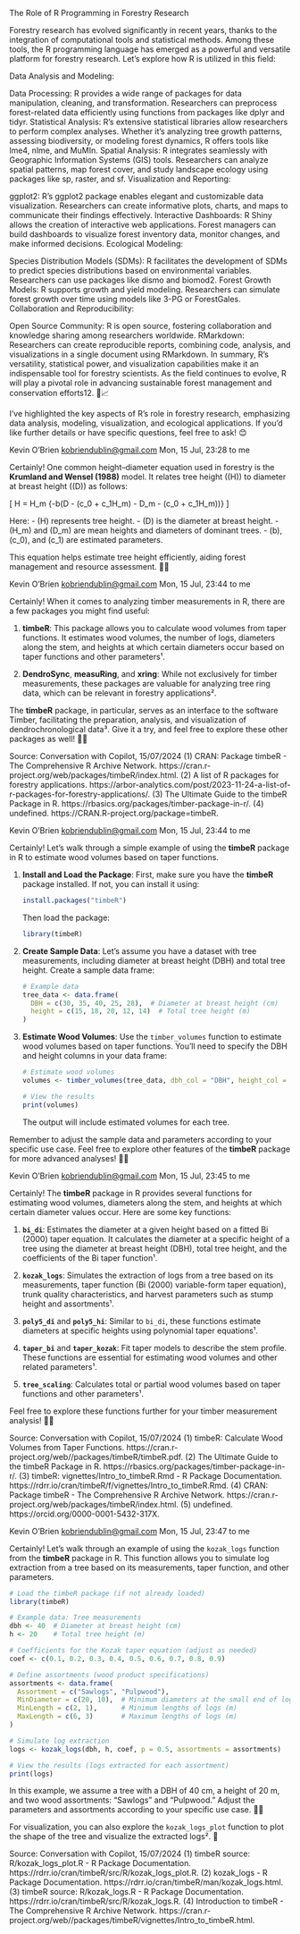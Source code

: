 The Role of R Programming in Forestry Research

Forestry research has evolved significantly in recent years, thanks to the integration of computational tools and statistical methods. Among these tools, the R programming language has emerged as a powerful and versatile platform for forestry research. Let’s explore how R is utilized in this field:

Data Analysis and Modeling:

Data Processing: R provides a wide range of packages for data manipulation, cleaning, and transformation. Researchers can preprocess forest-related data efficiently using functions from packages like dplyr and tidyr.
Statistical Analysis: R’s extensive statistical libraries allow researchers to perform complex analyses. Whether it’s analyzing tree growth patterns, assessing biodiversity, or modeling forest dynamics, R offers tools like lme4, nlme, and MuMIn.
Spatial Analysis: R integrates seamlessly with Geographic Information Systems (GIS) tools. Researchers can analyze spatial patterns, map forest cover, and study landscape ecology using packages like sp, raster, and sf.
Visualization and Reporting:

ggplot2: R’s ggplot2 package enables elegant and customizable data visualization. Researchers can create informative plots, charts, and maps to communicate their findings effectively.
Interactive Dashboards: R Shiny allows the creation of interactive web applications. Forest managers can build dashboards to visualize forest inventory data, monitor changes, and make informed decisions.
Ecological Modeling:

Species Distribution Models (SDMs): R facilitates the development of SDMs to predict species distributions based on environmental variables. Researchers can use packages like dismo and biomod2.
Forest Growth Models: R supports growth and yield modeling. Researchers can simulate forest growth over time using models like 3-PG or ForestGales.
Collaboration and Reproducibility:

Open Source Community: R is open source, fostering collaboration and knowledge sharing among researchers worldwide.
RMarkdown: Researchers can create reproducible reports, combining code, analysis, and visualizations in a single document using RMarkdown.
In summary, R’s versatility, statistical power, and visualization capabilities make it an indispensable tool for forestry scientists. As the field continues to evolve, R will play a pivotal role in advancing sustainable forest management and conservation efforts12. 🌿📈

I’ve highlighted the key aspects of R’s role in forestry research, emphasizing data analysis, modeling, visualization, and ecological applications. If you’d like further details or have specific questions, feel free to ask! 😊


Kevin O'Brien <kobriendublin@gmail.com>
Mon, 15 Jul, 23:28
to me

Certainly! One common height–diameter equation used in forestry is the **Krumland and Wensel (1988)** model. It relates tree height (\(H\)) to diameter at breast height (\(D\)) as follows:

\[ H = H_m \exp\left\{-b\left(D - (c_0 + c_1H_m) - D_m - (c_0 + c_1H_m)\right)\right\} \]

Here:
- \(H\) represents tree height.
- \(D\) is the diameter at breast height.
- \(H_m\) and \(D_m\) are mean heights and diameters of dominant trees.
- \(b\), \(c_0\), and \(c_1\) are estimated parameters.

This equation helps estimate tree height efficiently, aiding forest management and resource assessment. 🌲📏


Kevin O'Brien <kobriendublin@gmail.com>
Mon, 15 Jul, 23:44
to me

Certainly! When it comes to analyzing timber measurements in R, there are a few packages you might find useful:

1. **timbeR**: This package allows you to calculate wood volumes from taper functions. It estimates wood volumes, the number of logs, diameters along the stem, and heights at which certain diameters occur based on taper functions and other parameters¹.

2. **DendroSync**, **measuRing**, and **xring**: While not exclusively for timber measurements, these packages are valuable for analyzing tree ring data, which can be relevant in forestry applications².

The **timbeR** package, in particular, serves as an interface to the software Timber, facilitating the preparation, analysis, and visualization of dendrochronological data³. Give it a try, and feel free to explore these other packages as well! 🌲📏

Source: Conversation with Copilot, 15/07/2024
(1) CRAN: Package timbeR - The Comprehensive R Archive Network. https://cran.r-project.org/web/packages/timbeR/index.html.
(2) A list of R packages for forestry applications. https://arbor-analytics.com/post/2023-11-24-a-list-of-r-packages-for-forestry-applications/.
(3) The Ultimate Guide to the timbeR Package in R. https://rbasics.org/packages/timber-package-in-r/.
(4) undefined. https://CRAN.R-project.org/package=timbeR.

Kevin O'Brien <kobriendublin@gmail.com>
Mon, 15 Jul, 23:44
to me

Certainly! Let's walk through a simple example of using the **timbeR** package in R to estimate wood volumes based on taper functions.

1. **Install and Load the Package**:
   First, make sure you have the **timbeR** package installed. If not, you can install it using:
   ```R
   install.packages("timbeR")
   ```

   Then load the package:
   ```R
   library(timbeR)
   ```

2. **Create Sample Data**:
   Let's assume you have a dataset with tree measurements, including diameter at breast height (DBH) and total tree height. Create a sample data frame:

   ```R
   # Example data
   tree_data <- data.frame(
     DBH = c(30, 35, 40, 25, 28),  # Diameter at breast height (cm)
     height = c(15, 18, 20, 12, 14)  # Total tree height (m)
   )
   ```

3. **Estimate Wood Volumes**:
   Use the `timber_volumes` function to estimate wood volumes based on taper functions. You'll need to specify the DBH and height columns in your data frame:

   ```R
   # Estimate wood volumes
   volumes <- timber_volumes(tree_data, dbh_col = "DBH", height_col = "height")

   # View the results
   print(volumes)
   ```

   The output will include estimated volumes for each tree.

Remember to adjust the sample data and parameters according to your specific use case. Feel free to explore other features of the **timbeR** package for more advanced analyses! 🌲📏



Kevin O'Brien <kobriendublin@gmail.com>
Mon, 15 Jul, 23:45
to me

Certainly! The **timbeR** package in R provides several functions for estimating wood volumes, diameters along the stem, and heights at which certain diameter values occur. Here are some key functions:

1. **`bi_di`**: Estimates the diameter at a given height based on a fitted Bi (2000) taper equation. It calculates the diameter at a specific height of a tree using the diameter at breast height (DBH), total tree height, and the coefficients of the Bi taper function¹.

2. **`kozak_logs`**: Simulates the extraction of logs from a tree based on its measurements, taper function (Bi (2000) variable-form taper equation), trunk quality characteristics, and harvest parameters such as stump height and assortments¹.

3. **`poly5_di`** and **`poly5_hi`**: Similar to `bi_di`, these functions estimate diameters at specific heights using polynomial taper equations¹.

4. **`taper_bi`** and **`taper_kozak`**: Fit taper models to describe the stem profile. These functions are essential for estimating wood volumes and other related parameters¹.

5. **`tree_scaling`**: Calculates total or partial wood volumes based on taper functions and other parameters¹.

Feel free to explore these functions further for your timber measurement analysis! 🌲📏

Source: Conversation with Copilot, 15/07/2024
(1) timbeR: Calculate Wood Volumes from Taper Functions. https://cran.r-project.org/web//packages/timbeR/timbeR.pdf.
(2) The Ultimate Guide to the timbeR Package in R. https://rbasics.org/packages/timber-package-in-r/.
(3) timbeR: vignettes/Intro_to_timbeR.Rmd - R Package Documentation. https://rdrr.io/cran/timbeR/f/vignettes/Intro_to_timbeR.Rmd.
(4) CRAN: Package timbeR - The Comprehensive R Archive Network. https://cran.r-project.org/web/packages/timbeR/index.html.
(5) undefined. https://orcid.org/0000-0001-5432-317X.



Kevin O'Brien <kobriendublin@gmail.com>
Mon, 15 Jul, 23:47
to me

Certainly! Let's walk through an example of using the `kozak_logs` function from the **timbeR** package in R. This function allows you to simulate log extraction from a tree based on its measurements, taper function, and other parameters.

```R
# Load the timbeR package (if not already loaded)
library(timbeR)

# Example data: Tree measurements
dbh <- 40  # Diameter at breast height (cm)
h <- 20    # Total tree height (m)

# Coefficients for the Kozak taper equation (adjust as needed)
coef <- c(0.1, 0.2, 0.3, 0.4, 0.5, 0.6, 0.7, 0.8, 0.9)

# Define assortments (wood product specifications)
assortments <- data.frame(
  Assortment = c("Sawlogs", "Pulpwood"),
  MinDiameter = c(20, 10),  # Minimum diameters at the small end of logs (cm)
  MinLength = c(2, 1),      # Minimum lengths of logs (m)
  MaxLength = c(6, 3)       # Maximum lengths of logs (m)
)

# Simulate log extraction
logs <- kozak_logs(dbh, h, coef, p = 0.5, assortments = assortments)

# View the results (logs extracted for each assortment)
print(logs)
```

In this example, we assume a tree with a DBH of 40 cm, a height of 20 m, and two wood assortments: "Sawlogs" and "Pulpwood." Adjust the parameters and assortments according to your specific use case. 🌲📏

For visualization, you can also explore the `kozak_logs_plot` function to plot the shape of the tree and visualize the extracted logs². 🌳

Source: Conversation with Copilot, 15/07/2024
(1) timbeR source: R/kozak_logs_plot.R - R Package Documentation. https://rdrr.io/cran/timbeR/src/R/kozak_logs_plot.R.
(2) kozak_logs - R Package Documentation. https://rdrr.io/cran/timbeR/man/kozak_logs.html.
(3) timbeR source: R/kozak_logs.R - R Package Documentation. https://rdrr.io/cran/timbeR/src/R/kozak_logs.R.
(4) Introduction to timbeR - The Comprehensive R Archive Network. https://cran.r-project.org/web//packages/timbeR/vignettes/Intro_to_timbeR.html.

